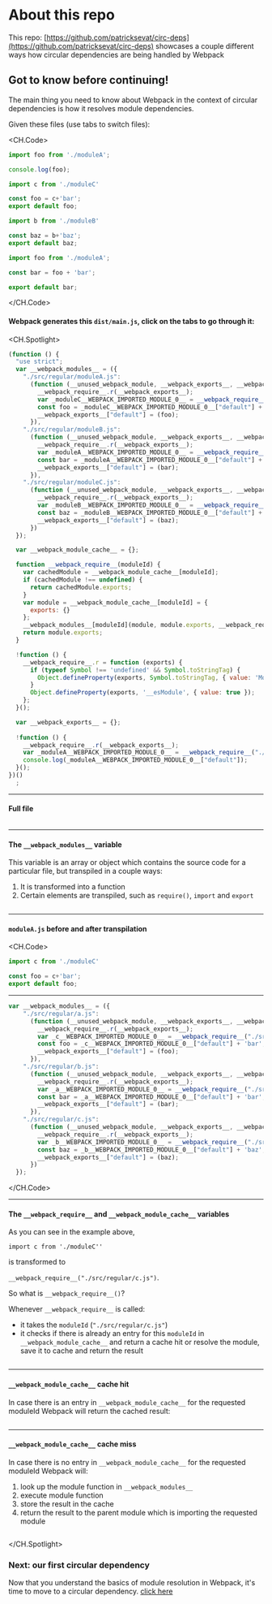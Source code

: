 # About this repo

This repo: [https://github.com/patricksevat/circ-deps](https://github.com/patricksevat/circ-deps) showcases a couple different ways how circular dependencies are being handled by Webpack

## Got to know before continuing!

The main thing you need to know about Webpack in the context of circular dependencies is how it resolves module dependencies.

Given these files (use tabs to switch files):

<CH.Code>
```javascript entry.js
import foo from './moduleA';

console.log(foo);
```

```javascript moduleA.js
import c from './moduleC'

const foo = c+'bar';
export default foo;
```

```javascript moduleC.js
import b from './moduleB'

const baz = b+'baz';
export default baz;
```

```javascript moduleB.js
import foo from './moduleA';

const bar = foo + 'bar';

export default bar;
```
</CH.Code>

#### Webpack generates this `dist/main.js`, click on the tabs to go through it:

<CH.Spotlight>
```js dist/main.js
(function () {
  "use strict";
  var __webpack_modules__ = ({
    "./src/regular/moduleA.js":
      (function (__unused_webpack_module, __webpack_exports__, __webpack_require__) {
        __webpack_require__.r(__webpack_exports__);
        var _moduleC__WEBPACK_IMPORTED_MODULE_0__ = __webpack_require__("./src/regular/moduleC.js");
        const foo = _moduleC__WEBPACK_IMPORTED_MODULE_0__["default"] + 'bar';
        __webpack_exports__["default"] = (foo);
      }),
    "./src/regular/moduleB.js":
      (function (__unused_webpack_module, __webpack_exports__, __webpack_require__) {
        __webpack_require__.r(__webpack_exports__);
        var _moduleA__WEBPACK_IMPORTED_MODULE_0__ = __webpack_require__("./src/regular/moduleA.js");
        const bar = _moduleA__WEBPACK_IMPORTED_MODULE_0__["default"] + 'bar';
        __webpack_exports__["default"] = (bar);
      }),
    "./src/regular/moduleC.js":
      (function (__unused_webpack_module, __webpack_exports__, __webpack_require__) {
        __webpack_require__.r(__webpack_exports__);
        var _moduleB__WEBPACK_IMPORTED_MODULE_0__ = __webpack_require__("./src/regular/moduleB.js");
        const baz = _moduleB__WEBPACK_IMPORTED_MODULE_0__["default"] + 'baz';
        __webpack_exports__["default"] = (baz);
      })
  });

  var __webpack_module_cache__ = {};

  function __webpack_require__(moduleId) {
    var cachedModule = __webpack_module_cache__[moduleId];
    if (cachedModule !== undefined) {
      return cachedModule.exports;
    }
    var module = __webpack_module_cache__[moduleId] = {
      exports: {}
    };
    __webpack_modules__[moduleId](module, module.exports, __webpack_require__);
    return module.exports;
  }

  !function () {
    __webpack_require__.r = function (exports) {
      if (typeof Symbol !== 'undefined' && Symbol.toStringTag) {
        Object.defineProperty(exports, Symbol.toStringTag, { value: 'Module' });
      }
      Object.defineProperty(exports, '__esModule', { value: true });
    };
  }();

  var __webpack_exports__ = {};
  
  !function () {
    __webpack_require__.r(__webpack_exports__);
    var _moduleA__WEBPACK_IMPORTED_MODULE_0__ = __webpack_require__("./src/regular/moduleA.js");
    console.log(_moduleA__WEBPACK_IMPORTED_MODULE_0__["default"]);
  }();
})()
  ;
``` 

---
#### Full file

```js dist/main.js
```

---

#### The `__webpack_modules__` variable

This variable is an array or object which contains the source code for a particular file, but transpiled in a couple ways:

1. It is transformed into a function
2. Certain elements are transpiled, such as `require()`, `import` and `export`

```js dist/main.js focus=3:25
```

---

#### `moduleA.js` before and after transpilation

<CH.Code>
```js src/regular/moduleA.js
import c from './moduleC'

const foo = c+'bar';
export default foo;
```
---
```js dist/main.js focus=3:8
var __webpack_modules__ = ({
    "./src/regular/a.js":
      (function (__unused_webpack_module, __webpack_exports__, __webpack_require__) {
        __webpack_require__.r(__webpack_exports__);
        var _c__WEBPACK_IMPORTED_MODULE_0__ = __webpack_require__("./src/regular/c.js");
        const foo = _c__WEBPACK_IMPORTED_MODULE_0__["default"] + 'bar';
        __webpack_exports__["default"] = (foo);
      }),
    "./src/regular/b.js":
      (function (__unused_webpack_module, __webpack_exports__, __webpack_require__) {
        __webpack_require__.r(__webpack_exports__);
        var _a__WEBPACK_IMPORTED_MODULE_0__ = __webpack_require__("./src/regular/a.js");
        const bar = _a__WEBPACK_IMPORTED_MODULE_0__["default"] + 'bar';
        __webpack_exports__["default"] = (bar);
      }),
    "./src/regular/c.js":
      (function (__unused_webpack_module, __webpack_exports__, __webpack_require__) {
        __webpack_require__.r(__webpack_exports__);
        var _b__WEBPACK_IMPORTED_MODULE_0__ = __webpack_require__("./src/regular/b.js");
        const baz = _b__WEBPACK_IMPORTED_MODULE_0__["default"] + 'baz';
        __webpack_exports__["default"] = (baz);
      })
  });
```
</CH.Code>

---

#### The `__webpack_require__` and `__webpack_module_cache__` variables

As you can see in the example above, 

`import c from './moduleC''` 

is transformed to 

`__webpack_require__("./src/regular/c.js")`.

So what is `__webpack_require__()`?

Whenever `__webpack_require__` is called:

- it takes the `moduleId` (`"./src/regular/c.js"`)
- it checks if there is already an entry for this `moduleId` in `__webpack_module_cache__` and return a cache hit or resolve the module, save it to cache and return the result

```js dist/main.js focus=27,29:39
```

---

#### `__webpack_module_cache__` cache hit

In case there is an entry in `__webpack_module_cache__` for the requested moduleId Webpack will return the cached result:

```js dist/main.js focus=30:33
```

---

#### `__webpack_module_cache__` cache miss

In case there is no entry in `__webpack_module_cache__` for the requested moduleId Webpack will:

1. look up the module function in `__webpack_modules__`
2. execute module function
3. store the result in the cache
4. return the result to the parent module which is importing the requested module

```js dist/main.js focus=18:24,34:38
```

</CH.Spotlight>

### Next: our first circular dependency

Now that you understand the basics of module resolution in Webpack, it's time to move to a circular dependency. [click here](/default-export-circ-dep)